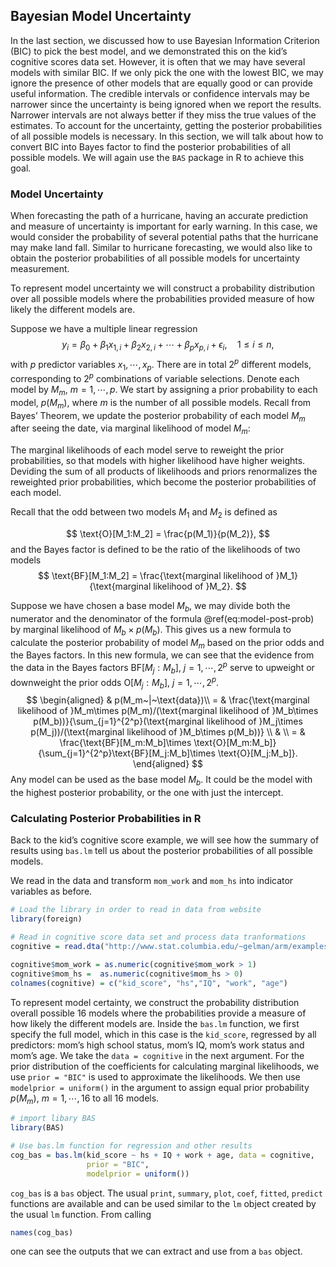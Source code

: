 ## Bayesian Model Uncertainty

In the last section, we discussed how to use Bayesian Information Criterion (BIC) to pick the best model, and we demonstrated this on the kid's cognitive scores data set. However, it is often that we may have several models with similar BIC. If we only pick the one with the lowest BIC, we may ignore the presence of other models that are equally good or can provide useful information. The credible intervals or confidence intervals may be narrower since the uncertainty is being ignored when we report the results. Narrower intervals are not always better if they miss the true values of the estimates. To account for the uncertainty, getting the posterior probabilities of all possible models is necessary. In this section, we will talk about how to convert BIC into Bayes factor to find the posterior probabilities of all possible models. We will again use the `BAS` package in R to achieve this goal.

### Model Uncertainty

When forecasting the path of a hurricane, having an accurate prediction and measure of uncertainty is important for early warning. In this case, we would consider the probability of several potential paths that the hurricane may make land fall. Similar to hurricane forecasting, we would also like to obtain the posterior probabilities of all possible models for uncertainty measurement. 

To represent model uncertainty we will construct a probability distribution over all possible models where the probabilities provided measure of how likely the different models are. 

Suppose we have a multiple linear regression
$$ y_i = \beta_0+\beta_1x_{1,i}+\beta_2x_{2,i}+\cdots+\beta_px_{p,i}+\epsilon_i, \quad 1\leq i \leq n,$$
with $p$ predictor variables $x_1,\cdots, x_p$. There are in total $2^p$ different models, corresponding to $2^p$ combinations of variable selections. Denote each model by $M_m,\ m=1,\cdots,p$. We start by assigning a prior probability to each model, $p(M_m)$, where $m$ is the number of all possible models. Recall from Bayes' Theorem, we update the posterior probability of each model $M_m$ after seeing the date, via marginal likelihood of model $M_m$:

\begin{equation} p(M_m~|~\text{data}) = \frac{\text{marginal likelihood of }M_m\times p(M_m)}{\sum_{j=1}^{2^p}\text{marginal likelihood of }M_j\times p(M_j)}. 
(\#eq:model-post-prob) 
\end{equation}
The marginal likelihoods of each model serve to reweight the prior probabilities, so that models with higher likelihood have higher weights. Deviding the sum of all products of likelihoods and priors renormalizes the reweighted prior probabilities, which become the posterior probabilities of each model.

Recall that the odd between two models $M_1$ and $M_2$ is defined as

$$
\text{O}[M_1:M_2] =  \frac{p(M_1)}{p(M_2)},
$$
and the Bayes factor is defined to be the ratio of the likelihoods of two models
$$ \text{BF}[M_1:M_2] = \frac{\text{marginal likelihood of }M_1}{\text{marginal likelihood of }M_2}. $$

Suppose we have chosen a base model $M_b$, we may divide both the numerator and the denominator of the formula \@ref(eq:model-post-prob) by $\text{marginal likelihood of }M_b\times p(M_b)$. This gives us a new formula to calculate the posterior probability of model $M_m$ based on the prior odds and the Bayes factors. In this new formula, we can see that the evidence from the data in the Bayes factors $\text{BF}[M_j:M_b],\ j=1,\cdots, 2^p$ serve to upweight or downweight the prior odds $\text{O}[M_j:M_b],\ j=1,\cdots,2^p$.
$$
\begin{aligned}
& p(M_m~|~\text{data})\\
 = & \frac{\text{marginal likelihood of }M_m\times p(M_m)/(\text{marginal likelihood of }M_b\times p(M_b))}{\sum_{j=1}^{2^p}(\text{marginal likelihood of }M_j\times p(M_j))/(\text{marginal likelihood of }M_b\times p(M_b))} \\
 & \\
= & \frac{\text{BF}[M_m:M_b]\times \text{O}[M_m:M_b]}{\sum_{j=1}^{2^p}\text{BF}[M_j:M_b]\times \text{O}[M_j:M_b]}.
\end{aligned}
$$
Any model can be used as the base model $M_b$. It could be the model with the highest posterior probability, or the one with just the intercept. 

### Calculating Posterior Probabilities in R

Back to the kid's cognitive score example, we will see how the summary of results using `bas.lm` tell us about the posterior probabilities of all possible models.

We read in the data and transform `mom_work` and `mom_hs` into indicator variables as before.
```r
# Load the library in order to read in data from website
library(foreign)    

# Read in cognitive score data set and process data tranformations
cognitive = read.dta("http://www.stat.columbia.edu/~gelman/arm/examples/child.iq/kidiq.dta")

cognitive$mom_work = as.numeric(cognitive$mom_work > 1)
cognitive$mom_hs =  as.numeric(cognitive$mom_hs > 0)
colnames(cognitive) = c("kid_score", "hs","IQ", "work", "age")
```


To represent model certainty, we construct the probability distribution overall possible 16 models where the probabilities provide a measure of how likely the different models are. Inside the `bas.lm` function, we first specify the full model, which in this case is the `kid_score`, regressed by all predictors: mom's high school status, mom's IQ, mom's work status and mom's age. We take the `data = cognitive` in the next argument. For the prior distribution of the coefficients for calculating marginal likelihoods, we use `prior = "BIC"` is used to approximate the likelihoods. We then use `modelprior = uniform()` in the argument to assign equal prior probability $p(M_m),\ m=1,\cdots, 16$ to all 16 models.
```r
# import libary BAS
library(BAS)

# Use bas.lm function for regression and other results
cog_bas = bas.lm(kid_score ~ hs + IQ + work + age, data = cognitive,
                 prior = "BIC",
                 modelprior = uniform())
```

`cog_bas` is a `bas` object. The usual `print`, `summary`, `plot`, `coef`, `fitted`, `predict` functions are available and can be used similar to the `lm` object created by the usual `lm` function. From calling 
```r
names(cog_bas)
```
one can see the outputs that we can extract and use from a `bas` object.


